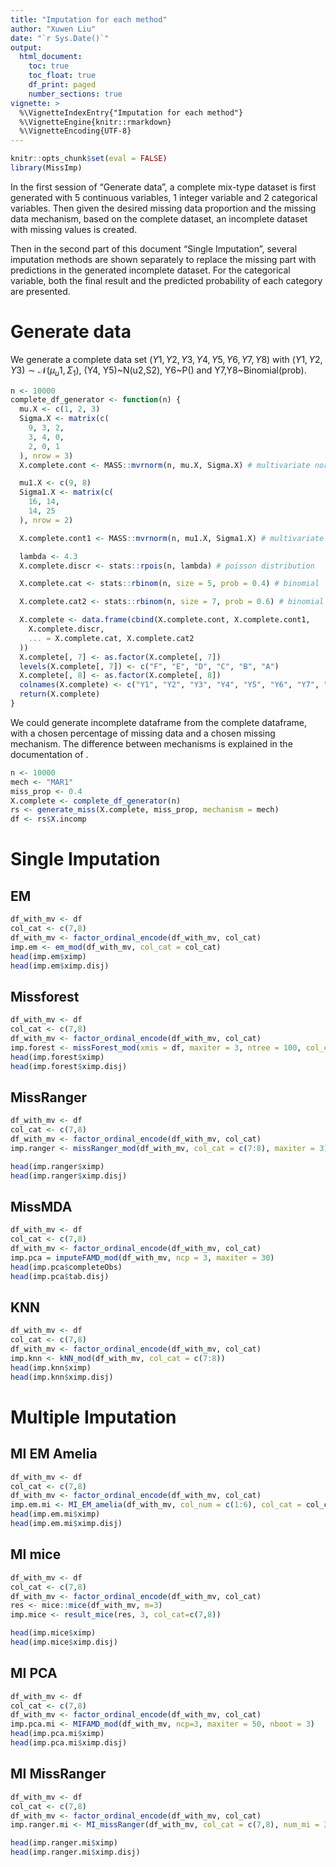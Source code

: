 ```yaml
---
title: "Imputation for each method"
author: "Xuwen Liu"
date: "`r Sys.Date()`"
output:
  html_document:
    toc: true
    toc_float: true
    df_print: paged
    number_sections: true
vignette: >
  %\VignetteIndexEntry{"Imputation for each method"}
  %\VignetteEngine{knitr::rmarkdown}
  %\VignetteEncoding{UTF-8}
---
```


```r
knitr::opts_chunk$set(eval = FALSE)
library(MissImp)
```

In the first session of "Generate data", a complete mix-type dataset is first generated with 5 continuous variables, 1 integer variable and 2 categorical variables. Then given the desired missing data proportion and the missing data mechanism, based on the complete dataset, an incomplete dataset with missing values is created. 

Then in the second part of this document "Single Imputation", several imputation methods are shown separately to replace the missing part with predictions in the generated incomplete dataset. For the categorical variable, both the final result and the predicted probability of each category are presented. 

# Generate data

We generate a complete data set $(Y1, Y2, Y3, Y4, Y5, Y6, Y7, Y8)$ with $(Y1, Y2, Y3) \sim \mathcal{N}(\mu_u1, \Sigma_1)$, (Y4, Y5)~N(u2,S2), Y6~P(\lambda) and Y7,Y8~Binomial(prob). 

```r
n <- 10000
complete_df_generator <- function(n) {
  mu.X <- c(1, 2, 3)
  Sigma.X <- matrix(c(
    9, 3, 2,
    3, 4, 0,
    2, 0, 1
  ), nrow = 3)
  X.complete.cont <- MASS::mvrnorm(n, mu.X, Sigma.X) # multivariate normal distribution

  mu1.X <- c(9, 8)
  Sigma1.X <- matrix(c(
    16, 14,
    14, 25
  ), nrow = 2)

  X.complete.cont1 <- MASS::mvrnorm(n, mu1.X, Sigma1.X) # multivariate normal distribution

  lambda <- 4.3
  X.complete.discr <- stats::rpois(n, lambda) # poisson distribution

  X.complete.cat <- stats::rbinom(n, size = 5, prob = 0.4) # binomial

  X.complete.cat2 <- stats::rbinom(n, size = 7, prob = 0.6) # binomial

  X.complete <- data.frame(cbind(X.complete.cont, X.complete.cont1,
    X.complete.discr,
    ... = X.complete.cat, X.complete.cat2
  ))
  X.complete[, 7] <- as.factor(X.complete[, 7])
  levels(X.complete[, 7]) <- c("F", "E", "D", "C", "B", "A")
  X.complete[, 8] <- as.factor(X.complete[, 8])
  colnames(X.complete) <- c("Y1", "Y2", "Y3", "Y4", "Y5", "Y6", "Y7", "Y8")
  return(X.complete)
}
```

We could generate incomplete dataframe from the complete dataframe, with a chosen percentage of missing data and a chosen missing mechanism. The difference between mechanisms is explained in the documentation of \code{generate_miss}.

```r
n <- 10000
mech <- "MAR1"
miss_prop <- 0.4
X.complete <- complete_df_generator(n)
rs <- generate_miss(X.complete, miss_prop, mechanism = mech)
df <- rs$X.incomp
```


# Single Imputation

## EM

```r
df_with_mv <- df
col_cat <- c(7,8)
df_with_mv <- factor_ordinal_encode(df_with_mv, col_cat)
imp.em <- em_mod(df_with_mv, col_cat = col_cat)
head(imp.em$ximp)
head(imp.em$ximp.disj)
```



## Missforest

```r
df_with_mv <- df
col_cat <- c(7,8)
df_with_mv <- factor_ordinal_encode(df_with_mv, col_cat)
imp.forest <- missForest_mod(xmis = df, maxiter = 3, ntree = 100, col_cat = col_cat)
head(imp.forest$ximp)
head(imp.forest$ximp.disj)
```


## MissRanger

```r
df_with_mv <- df
col_cat <- c(7,8)
df_with_mv <- factor_ordinal_encode(df_with_mv, col_cat)
imp.ranger <- missRanger_mod(df_with_mv, col_cat = c(7:8), maxiter = 3)

head(imp.ranger$ximp)
head(imp.ranger$ximp.disj)
```

## MissMDA

```r
df_with_mv <- df
col_cat <- c(7,8)
df_with_mv <- factor_ordinal_encode(df_with_mv, col_cat)
imp.pca = imputeFAMD_mod(df_with_mv, ncp = 3, maxiter = 30)
head(imp.pca$completeObs)
head(imp.pca$tab.disj)
```

## KNN

```r
df_with_mv <- df
col_cat <- c(7,8)
df_with_mv <- factor_ordinal_encode(df_with_mv, col_cat)
imp.knn <- kNN_mod(df_with_mv, col_cat = c(7:8))
head(imp.knn$ximp)
head(imp.knn$ximp.disj)
```



# Multiple Imputation

## MI EM Amelia

```r
df_with_mv <- df
col_cat <- c(7,8)
df_with_mv <- factor_ordinal_encode(df_with_mv, col_cat)
imp.em.mi <- MI_EM_amelia(df_with_mv, col_num = c(1:6), col_cat = col_cat, num_imp = 3)
head(imp.em.mi$ximp)
head(imp.em.mi$ximp.disj)
```

## MI mice

```r
df_with_mv <- df
col_cat <- c(7,8)
df_with_mv <- factor_ordinal_encode(df_with_mv, col_cat)
res <- mice::mice(df_with_mv, m=3)
imp.mice <- result_mice(res, 3, col_cat=c(7,8))

head(imp.mice$ximp)
head(imp.mice$ximp.disj)
```



## MI PCA

```r
df_with_mv <- df
col_cat <- c(7,8)
df_with_mv <- factor_ordinal_encode(df_with_mv, col_cat)
imp.pca.mi <- MIFAMD_mod(df_with_mv, ncp=3, maxiter = 50, nboot = 3)
head(imp.pca.mi$ximp)
head(imp.pca.mi$ximp.disj)
```

## MI MissRanger

```r
df_with_mv <- df
col_cat <- c(7,8)
df_with_mv <- factor_ordinal_encode(df_with_mv, col_cat)
imp.ranger.mi <- MI_missRanger(df_with_mv, col_cat = c(7,8), num_mi = 3)

head(imp.ranger.mi$ximp)
head(imp.ranger.mi$ximp.disj)
```



